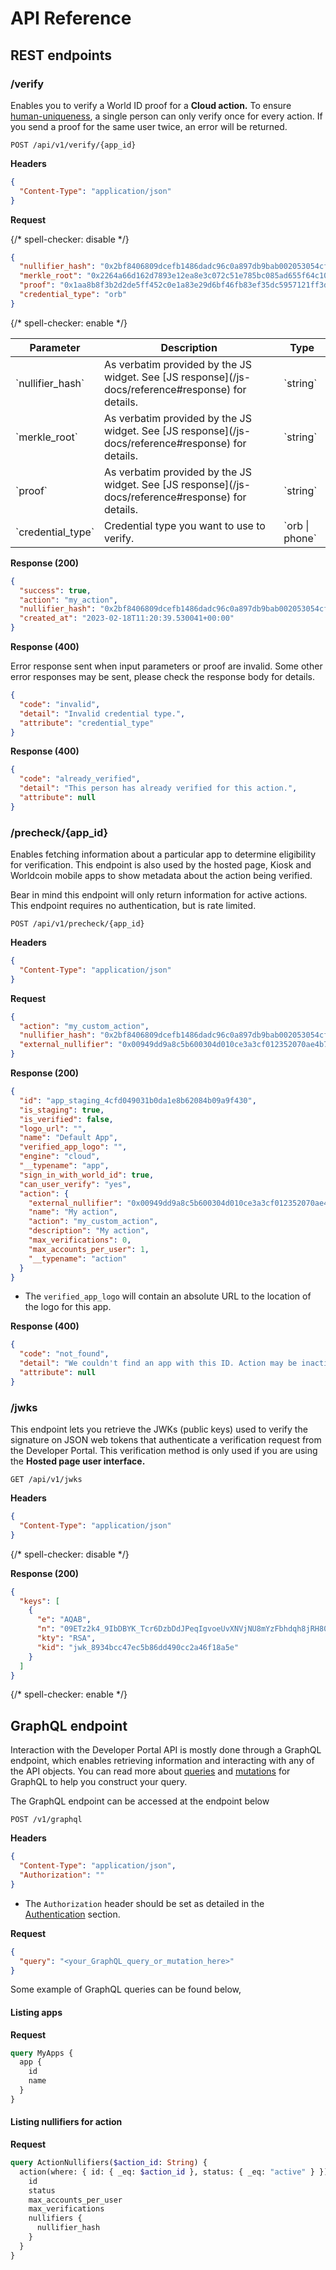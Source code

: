 
# API Reference

## REST endpoints

### /verify

Enables you to verify a World ID proof for a **Cloud action.** To ensure [human-uniqueness](/about/protocol#proof-of-uniqueness), a single person can only verify once for every action. If you send a proof for the same user twice, an error will be returned.

```
POST /api/v1/verify/{app_id}
```

**Headers**

```json
{
  "Content-Type": "application/json"
}
```

**Request**

{/* spell-checker: disable */}

```json
{
  "nullifier_hash": "0x2bf8406809dcefb1486dadc96c0a897db9bab002053054cf64272db512c6fbd8",
  "merkle_root": "0x2264a66d162d7893e12ea8e3c072c51e785bc085ad655f64c10c1a61e00f0bc2",
  "proof": "0x1aa8b8f3b2d2de5ff452c0e1a83e29d6bf46fb83ef35dc5957121ff3d3698a1119090fb...",
  "credential_type": "orb"
}
```

{/* spell-checker: enable */}

<table>
  <thead>
    <tr>
      <th>Parameter</th>
      <th>Description</th>
      <th>Type</th>
    </tr>
  </thead>
  <tbody>
    <tr>
      <td>`nullifier_hash`</td>
      <td>
        As verbatim provided by the JS widget. See [JS
        response](/js-docs/reference#response) for details.
      </td>
      <td>`string`</td>
    </tr>
    <tr>
      <td>`merkle_root`</td>
      <td>
        As verbatim provided by the JS widget. See [JS
        response](/js-docs/reference#response) for details.
      </td>
      <td>`string`</td>
    </tr>
    <tr>
      <td>`proof`</td>
      <td>
        As verbatim provided by the JS widget. See [JS
        response](/js-docs/reference#response) for details.
      </td>
      <td>`string`</td>
    </tr>
    <tr>
      <td>`credential_type`</td>
      <td>Credential type you want to use to verify.</td>
      <td>`orb | phone`</td>
    </tr>
  </tbody>
</table>

**Response (200)**

```json
{
  "success": true,
  "action": "my_action",
  "nullifier_hash": "0x2bf8406809dcefb1486dadc96c0a897db9bab002053054cf64272db512c6fbd8",
  "created_at": "2023-02-18T11:20:39.530041+00:00"
}
```

**Response (400)**

Error response sent when input parameters or proof are invalid. Some other error responses may be sent, please check the response body for details.

```json
{
  "code": "invalid",
  "detail": "Invalid credential type.",
  "attribute": "credential_type"
}
```

**Response (400)**

```json
{
  "code": "already_verified",
  "detail": "This person has already verified for this action.",
  "attribute": null
}
```

### /precheck/\{app_id}

Enables fetching information about a particular app to determine eligibility for verification. This endpoint is also used by the hosted page, Kiosk and Worldcoin mobile apps to show metadata about the action being verified.

<Callout title="tip">
  Bear in mind this endpoint will only return information for active actions.
</Callout>

<Callout title="note">
  This endpoint requires no authentication, but is rate limited.
</Callout>

```
POST /api/v1/precheck/{app_id}
```

**Headers**

```json
{
  "Content-Type": "application/json"
}
```

**Request**

```json
{
  "action": "my_custom_action",
  "nullifier_hash": "0x2bf8406809dcefb1486dadc96c0a897db9bab002053054cf64272db512c6fbd8",
  "external_nullifier": "0x00949dd9a8c5b600304d010ce3a3cf012352070ae4b77504e17af77ee894cda"
}
```

**Response (200)**

```json
{
  "id": "app_staging_4cfd049031b0da1e8b62084b09a9f430",
  "is_staging": true,
  "is_verified": false,
  "logo_url": "",
  "name": "Default App",
  "verified_app_logo": "",
  "engine": "cloud",
  "__typename": "app",
  "sign_in_with_world_id": true,
  "can_user_verify": "yes",
  "action": {
    "external_nullifier": "0x00949dd9a8c5b600304d010ce3a3cf012352070ae4b77504e17af77ee894cda",
    "name": "My action",
    "action": "my_custom_action",
    "description": "My action",
    "max_verifications": 0,
    "max_accounts_per_user": 1,
    "__typename": "action"
  }
}
```

- The `verified_app_logo` will contain an absolute URL to the location of the logo for this app.

**Response (400)**

```json
{
  "code": "not_found",
  "detail": "We couldn't find an app with this ID. Action may be inactive.",
  "attribute": null
}
```

### /jwks

This endpoint lets you retrieve the JWKs (public keys) used to verify the signature on JSON web tokens that authenticate a verification request from the Developer Portal. This verification method is only used if you are using the **Hosted page user interface.**

```
GET /api/v1/jwks
```

**Headers**

```json
{
  "Content-Type": "application/json"
}
```

{/* spell-checker: disable */}

**Response (200)**

```json
{
  "keys": [
    {
      "e": "AQAB",
      "n": "09ETz2k4_9IbDBYK_Tcr6DzbDdJPeqIgvoeUvXNVjNU8mYzFbhdqh8jRH80FwtuoFqyw5oyuG9ILHxfGaG_SeutPWSxBsqulXhxTnTAx2i8HtF0i2toMuvsEtiAjQ3hD4_w2xInBVOO98WAGcNA_UgWAG2DlWpe2km_V5bv3iKteCsSTZtzT3RjEO6FeOlVr8rmx9EGwWITdPIvrEXm_3REFqvDOnQvLu2-Au8m1V3U_6404m4RV_wlWGPnhHfG57VTkkqjgrnFKGUDniG-VMJs-WFX4VIQRvy2z1A5nQsmYpobK_clGyV0D0i5P1A_lmWGDEXBLSjEW9zH_o0d2DQ",
      "kty": "RSA",
      "kid": "jwk_8934bcc47ec5b86dd490cc2a46f18a5e"
    }
  ]
}
```

{/* spell-checker: enable */}

## GraphQL endpoint

Interaction with the Developer Portal API is mostly done through a GraphQL endpoint, which enables retrieving information and interacting with any of the API objects. You can read more about [queries](https://hasura.io/docs/latest/graphql/core/api-reference/graphql-api/query/) and [mutations](https://hasura.io/docs/latest/graphql/core/api-reference/graphql-api/mutation/) for GraphQL to help you construct your query.

The GraphQL endpoint can be accessed at the endpoint below

```
POST /v1/graphql
```

**Headers**

```json
{
  "Content-Type": "application/json",
  "Authorization": ""
}
```

- The `Authorization` header should be set as detailed in the [Authentication](authentication) section.

**Request**

```json
{
  "query": "<your_GraphQL_query_or_mutation_here>"
}
```

Some example of GraphQL queries can be found below,

#### Listing apps

**Request**

```graphql
query MyApps {
  app {
    id
    name
  }
}
```

#### Listing nullifiers for action

**Request**

```graphql
query ActionNullifiers($action_id: String) {
  action(where: { id: { _eq: $action_id }, status: { _eq: "active" } }) {
    id
    status
    max_accounts_per_user
    max_verifications
    nullifiers {
      nullifier_hash
    }
  }
}
```
